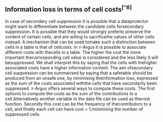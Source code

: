 ## Information loss in terms of cell costs^[^8]^
In case of secondary cell suppression it is possible that a dataprotector might want to differentiate between the candidate cells forsecondary suppression. It is possible that they would strongly preferto preserve the content of certain cells, and are willing to sacrificethe values of other cells instead. A mechanism that can be used tomake such a distinction between cells in a table is that of cellcosts. In $\tau$-Argus it is possible to associate different costs with thecells in a table. The higher the cost the more important thecorresponding cell value is considered and the less likely it will besuppressed. We shall interpret this by saying that the cells with thehigher associated costs have a higher information content. The aim ofsecondary cell suppression can be summarised by saying that a safetable should be produced from an unsafe one, by minimising theinformation loss, expressed as the sum of the costs associated withthe cells that have secondarily been suppressed.
$\tau$-Argus offers several ways to compute these costs. The first optionis to compute the costs as the sum of the contributions to a cell.Alternatively another variable in the data file can be used as thecost function. Secondly this cost can be the frequency of thecontributors to a cell, and finally each cell can have cost = 1,minimising the number of suppressed cells.

